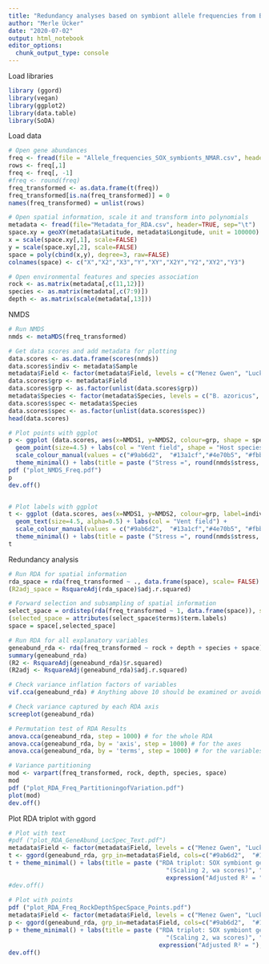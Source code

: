 ```yaml
---
title: "Redundancy analyses based on symbiont allele frequencies from Bathymodiolus mussels along the Northern Mid-Atlantic Ridge"
author: "Merle Ücker"
date: "2020-07-02"
output: html_notebook
editor_options: 
  chunk_output_type: console
---
```


Load libraries
```r
library (ggord)
library(vegan)
library(ggplot2)
library(data.table)
library(SoDA)
```

Load data
```r
# Open gene abundances 
freq <- fread(file = "Allele_frequencies_SOX_symbionts_NMAR.csv", header = TRUE, sep = "\t", na.strings = "-")
rows <- freq[,1]
freq <- freq[, -1]
#freq <- round(freq)
freq_transformed <- as.data.frame(t(freq))
freq_transformed[is.na(freq_transformed)] = 0
names(freq_transformed) = unlist(rows)

# Open spatial information, scale it and transform into polynomials
metadata <- fread(file="Metadata_for_RDA.csv", header=TRUE, sep="\t")
space.xy = geoXY(metadata$Latitude, metadata$Longitude, unit = 100000)
x = scale(space.xy[,1], scale=FALSE)
y = scale(space.xy[,2], scale=FALSE)
space = poly(cbind(x,y), degree=3, raw=FALSE)
colnames(space) <- c("X","X2","X3","Y","XY","X2Y","Y2","XY2","Y3")

# Open environmental features and species association
rock <- as.matrix(metadata[,c(11,12)])
species <- as.matrix(metadata[,c(7:9)])
depth <- as.matrix(scale(metadata[,13]))
```

NMDS
```r
# Run NMDS
nmds <- metaMDS(freq_transformed)

# Get data scores and add metadata for plotting
data.scores <- as.data.frame(scores(nmds))
data.scores$indiv <- metadata$Sample
metadata$Field <- factor(metadata$Field, levels = c("Menez Gwen", "Lucky Strike", "Rainbow", "Broken Spur", "Logatchev", "Semenov"))
data.scores$grp <- metadata$Field
data.scores$grp <- as.factor(unlist(data.scores$grp))
metadata$Species <- factor(metadata$Species, levels = c("B. azoricus", "Bathymodiolus hybrid", "B. puteoserpentis"))
data.scores$spec <- metadata$Species
data.scores$spec <- as.factor(unlist(data.scores$spec))
head(data.scores)

# Plot points with ggplot
p <- ggplot (data.scores, aes(x=NMDS1, y=NMDS2, colour=grp, shape = spec)) +
  geom_point(size=4.5) + labs(col = "Vent field", shape = "Host species") +
  scale_colour_manual(values = c("#9ab6d2",  "#13a1cf","#4e70b5", "#fbb01c", "#ec127a","#f3cde1")) +
  theme_minimal() + labs(title = paste ("Stress =", round(nmds$stress, digits=2)))
pdf ("plot_NMDS_Freq.pdf") 
p
dev.off()


# Plot labels with ggplot
t <- ggplot (data.scores, aes(x=NMDS1, y=NMDS2, colour=grp, label=indiv)) +
  geom_text(size=4.5, alpha=0.5) + labs(col = "Vent field") +
  scale_colour_manual(values = c("#9ab6d2",  "#13a1cf","#4e70b5", "#fbb01c", "#ec127a","#f3cde1")) +
  theme_minimal() + labs(title = paste ("Stress =", round(nmds$stress, digits=2)))
t
```

Redundancy analysis
```r
# Run RDA for spatial information
rda_space = rda(freq_transformed ~ ., data.frame(space), scale= FALSE)
(R2adj_space = RsquareAdj(rda_space)$adj.r.squared)

# Forward selection and subsampling of spatial information
select_space = ordistep(rda(freq_transformed ~ 1, data.frame(space)), scope = formula(rda_space), scale= FALSE, direction="forward", pstep = 1000, R2scop=TRUE)
(selected_space = attributes(select_space$terms)$term.labels)
space = space[,selected_space]

# Run RDA for all explanatory variables
geneabund_rda <- rda(freq_transformed ~ rock + depth + species + space)
summary(geneabund_rda)
(R2 <- RsquareAdj(geneabund_rda)$r.squared)
(R2adj <- RsquareAdj(geneabund_rda)$adj.r.squared)

# Check variance inflation factors of variables
vif.cca(geneabund_rda) # Anything above 10 should be examined or avoided, indicates collinearity

# Check variance captured by each RDA axis
screeplot(geneabund_rda)

# Permutation test of RDA Results
anova.cca(geneabund_rda, step = 1000) # for the whole RDA
anova.cca(geneabund_rda, by = 'axis', step = 1000) # for the axes
anova.cca(geneabund_rda, by = 'terms', step = 1000) # for the variables

# Variance partitioning
mod <- varpart(freq_transformed, rock, depth, species, space)
mod
pdf ("plot_RDA_Freq_PartitioningofVariation.pdf") 
plot(mod)
dev.off()
```

Plot RDA triplot with ggord
```r
# Plot with text
#pdf ("plot_RDA_GeneAbund_LocSpec_Text.pdf") 
metadata$Field <- factor(metadata$Field, levels = c("Menez Gwen", "Lucky Strike", "Rainbow", "Broken Spur", "Logatchev", "Semenov"))
t <- ggord(geneabund_rda, grp_in=metadata$Field, cols=c("#9ab6d2",  "#13a1cf","#4e70b5", "#fbb01c", "#ec127a","#f3cde1"), size = 5,  addcol = "black", ptslab = TRUE, grp_title = "Vent field", ellipse = FALSE)
t + theme_minimal() + labs(title = paste ("RDA triplot: SOX symbiont gene abundances ~ Rock, Depth, Species, Space", "\n",
                                            "(Scaling 2, wa scores)", "\n",
                                            expression("Adjusted R² = "), round(RsquareAdj(geneabund_rda)$adj.r.squared, digits=2)))
#dev.off() 
  
# Plot with points
pdf ("plot_RDA_Freq_RockDepthSpecSpace_Points.pdf") 
metadata$Field <- factor(metadata$Field, levels = c("Menez Gwen", "Lucky Strike", "Rainbow", "Broken Spur", "Logatchev", "Semenov"))
p <- ggord(geneabund_rda, grp_in=metadata$Field, cols=c("#9ab6d2",  "#13a1cf","#4e70b5", "#fbb01c", "#ec127a","#f3cde1"), size = 3,  addcol = "grey", grp_title = "Vent field", ellipse = FALSE) 
p + theme_minimal() + labs(title = paste ("RDA triplot: SOX symbiont gene abundances ~ Rock, Depth, Species, Space", "\n",
                                            "(Scaling 2, wa scores)", "\n",
                                          expression("Adjusted R² = "), round(RsquareAdj(geneabund_rda)$adj.r.squared, digits=2)))
dev.off()
```



